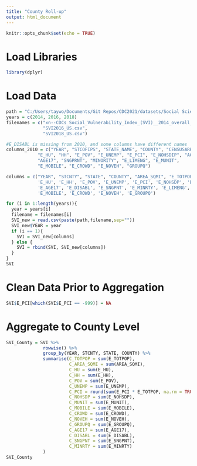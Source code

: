 ```yaml
---
title: "County Roll-up"
output: html_document
---
```


```r
knitr::opts_chunk$set(echo = TRUE)
```

# Load Libraries
```r
library(dplyr)
```

# Load Data
```r
path = "C:/Users/taywo/Documents/Git Repos/CDC2021/datasets/Social Science/"
years = c(2014, 2016, 2018)
filenames = c("xn--CDCs_Social_Vulnerability_Index_(SVI)__2014_overall_SVI,_census_tract_level_-_Wake_County-7470duo.csv",
              "SVI2016_US.csv",
              "SVI2018_US.csv")

#E_DISABL is missing from 2010, and some columns have different names
columns_2010 = c("YEAR", "STCOFIPS", "STATE_NAME", "COUNTY", "CENSUSAREA", "E_TOTPOP", 
            "E_HU", "HH", "E_POV", "E_UNEMP", "E_PCI", "E_NOHSDIP", "AGE65", 
            "AGE17", "SNGPRNT", "MINORITY", "E_LIMENG", "E_MUNIT", 
            "E_MOBILE", "E_CROWD", "E_NOVEH", "GROUPQ")

columns = c("YEAR", "STCNTY", "STATE", "COUNTY", "AREA_SQMI", 'E_TOTPOP', 
            'E_HU', 'E_HH', 'E_POV', 'E_UNEMP', 'E_PCI', 'E_NOHSDP', 'E_AGE65', 
            'E_AGE17', 'E_DISABL', 'E_SNGPNT', 'E_MINRTY', 'E_LIMENG', 'E_MUNIT', 
            'E_MOBILE', 'E_CROWD', 'E_NOVEH', 'E_GROUPQ')

for (i in 1:length(years)){
  year = years[i]
  filename = filenames[i]
  SVI_new = read.csv(paste(path,filename,sep=""))
  SVI_new$YEAR = year
  if (i == 1){
    SVI = SVI_new[columns]
  } else {
    SVI = rbind(SVI, SVI_new[columns])
  }
}
SVI
```

# Clean Data Prior to Aggregation
```r
SVI$E_PCI[which(SVI$E_PCI == -999)] = NA
```

# Aggregate to County Level
```r
SVI_County = SVI %>%
              rowwise() %>% 
              group_by(YEAR, STCNTY, STATE, COUNTY) %>% 
              summarise(C_TOTPOP = sum(E_TOTPOP),
                        C_AREA_SQMI = sum(AREA_SQMI),
                        C_HU = sum(E_HU),
                        C_HH = sum(E_HH),
                        C_POV = sum(E_POV),
                        C_UNEMP = sum(E_UNEMP),
                        C_PCI = round(sum(E_PCI * E_TOTPOP, na.rm = TRUE) / sum(E_TOTPOP, na.rm = TRUE)),
                        C_NOHSDP = sum(E_NOHSDP),
                        C_MUNIT = sum(E_MUNIT),
                        C_MOBILE = sum(E_MOBILE),
                        C_CROWD = sum(E_CROWD),
                        C_NOVEH = sum(E_NOVEH),
                        C_GROUPQ = sum(E_GROUPQ),
                        C_AGE17 = sum(E_AGE17),
                        C_DISABL = sum(E_DISABL),
                        C_SNGPNT = sum(E_SNGPNT),
                        C_MINRTY = sum(E_MINRTY)
              )
SVI_County
```


